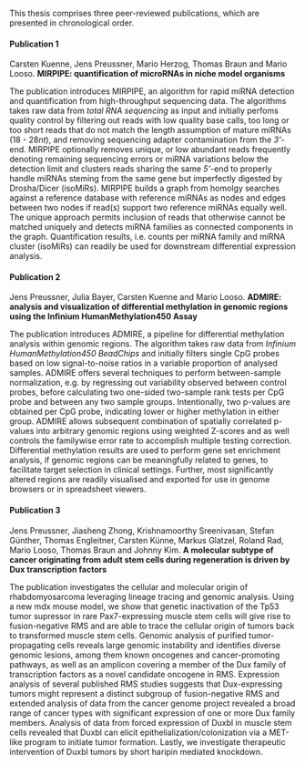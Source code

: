 This thesis comprises three peer-reviewed publications, which are presented in chronological order.

#### Publication 1 {-}

Carsten Kuenne, Jens Preussner, Mario Herzog, Thomas Braun and Mario Looso. **MIRPIPE: quantification of microRNAs in niche model organisms**

The publication introduces MIRPIPE, an algorithm for rapid miRNA detection and quantification from high-throughput sequencing data. The algorithms takes raw data from *total RNA sequencing* as input and initially perfoms quality control by filtering out reads with low quality base calls, too long or too short reads that do not match the length assumption of mature miRNAs (18 - 28*nt*), and removing sequencing adapter contamination from the *3'*-end. MIRPIPE optionally removes unique, or low abundant reads frequently denoting remaining sequencing errors or miRNA variations below the detection limit and clusters reads sharing the same *5'*-end to properly handle miRNAs steming from the same gene but imperfectly digested by Drosha/Dicer (isoMiRs). MIRPIPE builds a graph from homolgy searches against a reference database with reference miRNAs as nodes and edges between two nodes if read(s) support two reference miRNAs equally well. The unique approach permits inclusion of reads that otherwise cannot be matched uniquely and detects miRNA families as connected components in the graph. Quantification results, i.e. counts per miRNA family and miRNA cluster (isoMiRs) can readily be used for downstream differential expression analysis.

#### Publication 2 {-}

Jens Preussner, Julia Bayer, Carsten Kuenne and Mario Looso. **ADMIRE: analysis and visualization of differential methylation in genomic regions using the Infinium HumanMethylation450 Assay**

The publication introduces ADMIRE, a pipeline for differential methylation analysis within genomic regions. The algorithm takes raw data from *Infinium HumanMethylation450 BeadChips* and initially filters single CpG probes based on low signal-to-noise ratios in a variable proportion of analysed samples. ADMIRE offers several techniques to perform between-sample normalization, e.g. by regressing out variability observed between control probes, before calculating two one-sided two-sample rank tests per CpG probe and between any two sample groups. Intentionally, two p-values are obtained per CpG probe, indicating lower or higher methylation in either group. ADMIRE allows subsequent combination of spatially correlated p-values into arbitrary genomic regions using weighted Z-scores and as well controls the familywise error rate to accomplish multiple testing correction. Differential methylation results are used to perform gene set enrichment analysis, if genomic regions can be meaningfully related to genes, to facilitate target selection in clinical settings. Further, most significantly altered regions are readily visualised and exported for use in genome browsers or in spreadsheet viewers.

#### Publication 3 {-}

Jens Preussner, Jiasheng Zhong, Krishnamoorthy Sreenivasan, Stefan Günther, Thomas Engleitner, Carsten Künne, Markus Glatzel, Roland Rad, Mario Looso, Thomas Braun and Johnny Kim. **A molecular subtype of cancer originating from adult stem cells during regeneration is driven by Dux transcription factors**

The publication investigates the cellular and molecular origin of rhabdomyosarcoma leveraging lineage tracing and genomic analysis. Using a new mdx mouse model, we show that genetic inactivation of the Tp53 tumor supressor in rare Pax7-expressing muscle stem cells will give rise to fusion-negative RMS and are able to trace the cellular origin of tumors back to transformed muscle stem cells. Genomic analysis of purified tumor-propagating cells reveals large genomic instability and identifies diverse genomic lesions, among them known oncogenes and cancer-promoting pathways, as well as an amplicon covering a member of the Dux family of transcription factors as a novel candidate oncogene in RMS. Expression analysis of several published RMS studies suggests that Dux-expressing tumors might represent a distinct subgroup of fusion-negative RMS and extended analysis of data from the cancer genome project revealed a broad range of cancer types with significant expression of one or more Dux family members. Analysis of data from forced expression of Duxbl in muscle stem cells revealed that Duxbl can elicit epithelialization/colonization via a MET-like program to initiate tumor formation. Lastly, we investigate therapeutic intervention of Duxbl tumors by short haripin mediated knockdown. 
